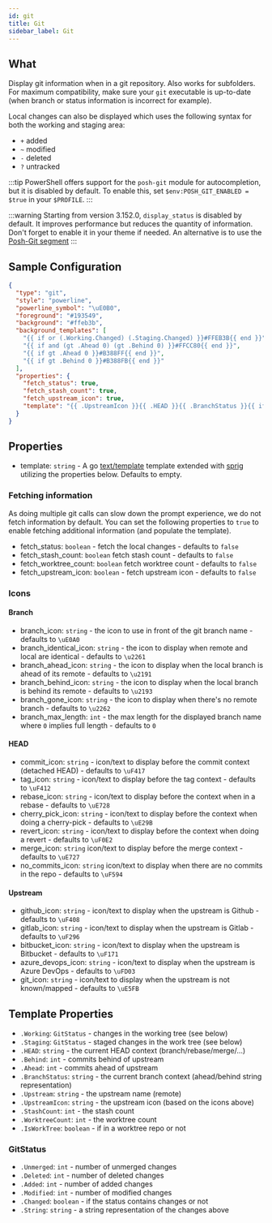 ```yaml
---
id: git
title: Git
sidebar_label: Git
---
```


## What

Display git information when in a git repository. Also works for subfolders. For maximum compatibility,
make sure your `git` executable is up-to-date (when branch or status information is incorrect for example).

Local changes can also be displayed which uses the following syntax for both the working and staging area:

- `+` added
- `~` modified
- `-` deleted
- `?` untracked

:::tip
PowerShell offers support for the `posh-git` module for autocompletion, but it is disabled by default.
To enable this, set `$env:POSH_GIT_ENABLED = $true` in your `$PROFILE`.
:::

:::warning
Starting from version 3.152.0, `display_status` is disabled by default.
It improves performance but reduces the quantity of information. Don't forget to enable it in your theme if needed.
An alternative is to use the [Posh-Git segment][poshgit]
:::

## Sample Configuration

```json
{
  "type": "git",
  "style": "powerline",
  "powerline_symbol": "\uE0B0",
  "foreground": "#193549",
  "background": "#ffeb3b",
  "background_templates": [
    "{{ if or (.Working.Changed) (.Staging.Changed) }}#FFEB3B{{ end }}",
    "{{ if and (gt .Ahead 0) (gt .Behind 0) }}#FFCC80{{ end }}",
    "{{ if gt .Ahead 0 }}#B388FF{{ end }}",
    "{{ if gt .Behind 0 }}#B388FB{{ end }}"
  ],
  "properties": {
    "fetch_status": true,
    "fetch_stash_count": true,
    "fetch_upstream_icon": true,
    "template": "{{ .UpstreamIcon }}{{ .HEAD }}{{ .BranchStatus }}{{ if .Working.Changed }} \uF044 {{ .Working.String }}{{ end }}{{ if and (.Working.Changed) (.Staging.Changed) }} |{{ end }}{{ if .Staging.Changed }} \uF046 {{ .Staging.String }}{{ end }}{{ if gt .StashCount 0 }} \uF692 {{ .StashCount }}{{ end }}"
  }
}
```

## Properties

- template: `string` - A go [text/template][go-text-template] template extended with [sprig][sprig] utilizing the
properties below. Defaults to empty.

### Fetching information

As doing multiple git calls can slow down the prompt experience, we do not fetch information by default.
You can set the following properties to `true` to enable fetching additional information (and populate the template).

- fetch_status: `boolean` - fetch the local changes - defaults to `false`
- fetch_stash_count: `boolean` fetch stash count - defaults to `false`
- fetch_worktree_count: `boolean` fetch worktree count - defaults to `false`
- fetch_upstream_icon: `boolean` - fetch upstream icon - defaults to `false`

### Icons

#### Branch

- branch_icon: `string` - the icon to use in front of the git branch name - defaults to `\uE0A0 `
- branch_identical_icon: `string` - the icon to display when remote and local are identical - defaults to `\u2261`
- branch_ahead_icon: `string` - the icon to display when the local branch is ahead of its remote - defaults to `\u2191`
- branch_behind_icon: `string` - the icon to display when the local branch is behind its remote - defaults to `\u2193`
- branch_gone_icon: `string` - the icon to display when there's no remote branch - defaults to `\u2262`
- branch_max_length: `int` - the max length for the displayed branch name where `0` implies full length - defaults to `0`

#### HEAD

- commit_icon: `string` - icon/text to display before the commit context (detached HEAD) - defaults to `\uF417`
- tag_icon: `string` - icon/text to display before the tag context - defaults to `\uF412`
- rebase_icon: `string` - icon/text to display before the context when in a rebase - defaults to `\uE728 `
- cherry_pick_icon: `string` - icon/text to display before the context when doing a cherry-pick - defaults to `\uE29B `
- revert_icon: `string` - icon/text to display before the context when doing a revert - defaults to `\uF0E2 `
- merge_icon: `string` icon/text to display before the merge context - defaults to `\uE727 `
- no_commits_icon: `string` icon/text to display when there are no commits in the repo - defaults to `\uF594 `

#### Upstream

- github_icon: `string` - icon/text to display when the upstream is Github - defaults to `\uF408 `
- gitlab_icon: `string` - icon/text to display when the upstream is Gitlab - defaults to `\uF296 `
- bitbucket_icon: `string` - icon/text to display when the upstream is Bitbucket - defaults to `\uF171 `
- azure_devops_icon: `string` - icon/text to display when the upstream is Azure DevOps - defaults to `\uFD03 `
- git_icon: `string` - icon/text to display when the upstream is not known/mapped - defaults to `\uE5FB `

## Template Properties

- `.Working`: `GitStatus` - changes in the working tree (see below)
- `.Staging`: `GitStatus` - staged changes in the work tree (see below)
- `.HEAD`: `string` - the current HEAD context (branch/rebase/merge/...)
- `.Behind`: `int` - commits behind of upstream
- `.Ahead`: `int` - commits ahead of upstream
- `.BranchStatus`: `string` - the current branch context (ahead/behind string representation)
- `.Upstream`: `string` - the upstream name (remote)
- `.UpstreamIcon`: `string` - the upstream icon (based on the icons above)
- `.StashCount`: `int` - the stash count
- `.WorktreeCount`: `int` - the worktree count
- `.IsWorkTree`: `boolean` - if in a worktree repo or not

### GitStatus

- `.Unmerged`: `int` - number of unmerged changes
- `.Deleted`: `int` - number of deleted changes
- `.Added`: `int` - number of added changes
- `.Modified`: `int` - number of modified changes
- `.Changed`: `boolean` - if the status contains changes or not
- `.String`: `string` - a string representation of the changes above

[poshgit]: /docs/poshgit
[go-text-template]: https://golang.org/pkg/text/template/
[sprig]: https://masterminds.github.io/sprig/
